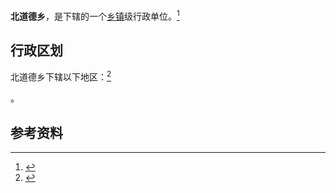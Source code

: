 {{中国乡级行政区|61/06/28/204/000}}

'''北道德乡'''，是{{PRC admin/fullname|61/06/28/204/000|3}}下辖的一个[[乡镇|乡镇]]级行政单位。<ref>{{PRC admin/ref sgc|{{PRC admin/parent|61/06/28/204/000}}}}</ref>

== 行政区划 ==

北道德乡下辖以下地区：<ref>{{PRC admin/ref sgc|61/06/28/204/000}}</ref>

{{PRC admin/children|61/06/28/204/000}}。

== 参考资料 ==

{{reflist}}

{{行政区划小作品}}
{{PRC admin/navcat|61/06/28/204/000}}